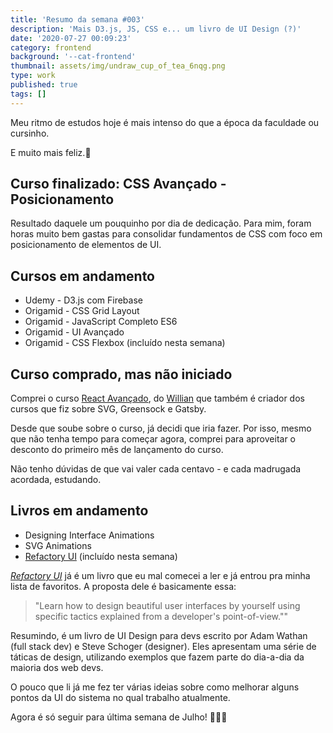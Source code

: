 ```yaml
---
title: 'Resumo da semana #003'
description: 'Mais D3.js, JS, CSS e... um livro de UI Design (?)'
date: '2020-07-27 00:09:23'
category: frontend
background: '--cat-frontend'
thumbnail: assets/img/undraw_cup_of_tea_6nqg.png
type: work
published: true
tags: []
---
```


Meu ritmo de estudos hoje é mais intenso do que a época da faculdade ou cursinho.

E muito mais feliz.🌟

## Curso finalizado: CSS Avançado - Posicionamento

Resultado daquele um pouquinho por dia de dedicação. Para mim, foram horas muito bem gastas para consolidar fundamentos de CSS com foco em posicionamento de elementos de UI.

## Cursos em andamento

- Udemy - D3.js com Firebase
- Origamid - CSS Grid Layout
- Origamid - JavaScript Completo ES6
- Origamid - UI Avançado 
- Origamid - CSS Flexbox (incluído nesta semana)

## Curso comprado, mas não iniciado

Comprei o curso [React Avançado](https://reactavancado.com.br/), do [Willian](https://willianjusten.com.br/) que também é criador dos cursos que fiz sobre SVG, Greensock e Gatsby. 

Desde que soube sobre o curso, já decidi que iria fazer. Por isso, mesmo que não tenha tempo para começar agora, comprei para aproveitar o desconto do primeiro mês de lançamento do curso. 

Não tenho dúvidas de que vai valer cada centavo - e cada madrugada acordada, estudando.

## Livros em andamento

- Designing Interface Animations
- SVG Animations
- [Refactory UI](https://refactoringui.com/book/) (incluído nesta semana)

[*Refactory UI*](https://refactoringui.com/book/) já é um livro que eu mal comecei a ler e já entrou pra minha lista de favoritos. A proposta dele é basicamente essa:

<blockquote>
  "Learn how to design beautiful user interfaces by yourself using specific tactics explained from a developer's point-of-view.""
</blockquote>

Resumindo, é um livro de UI Design para devs escrito por Adam Wathan (full stack dev) e Steve Schoger (designer). Eles apresentam uma série de táticas de design, utilizando exemplos que fazem parte do dia-a-dia da maioria dos web devs. 

O pouco que li já me fez ter várias ideias sobre como melhorar alguns pontos da UI do sistema no qual trabalho atualmente.

Agora é só seguir para última semana de Julho! 💪💪💪